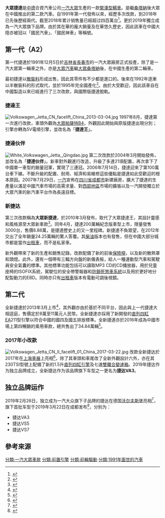 {{Multiple issues|
{{Tone|time=2020-11-24T11:38:34+00:00}}
{{Refimprove|time=2020-11-24T11:38:34+00:00}}
}}
{{Infobox automobile
| name = 大眾捷達
| image =File:2017 FAW-Volkswagen Jetta II (facelift) front.jpg
| manufacturer = [[一汽大眾|一汽大眾]]
| production = 1991年至今
| class = [[緊湊型轎車|緊湊型轎車]]（[[小型車|C]]）
| platform = [[大眾集團A平台|大眾集團A平台]]
| assembly = {{CHN}}
| sp = uk
}}
'''大眾捷達'''是[[中華人民共和國|中]][[德意志聯邦共和國|德]]合資汽車公司[[一汽大眾|一汽大眾]]生產的一款[[緊湊型轎車|緊湊型轎車]]。是繼[[大眾桑塔納|桑塔納]]後大眾在中國推出的第二款汽車。自1991年第一代發佈以來，經歷多次改款，到2018年已先後歷經兩代。截至2018年累计销售量已經超过四百萬台<ref>{{cite news|url=https://m.guancha.cn/qiche/2018_12_23_484264.shtml|work=[[觀察者網|觀察者網]]|date=2018-12-23|author=赵旋丞|title=400万辆！30年！国民神车捷达即将停产}}</ref>。更於2019年獨立成為一汽大眾旗下品牌。由於其在華的龐大銷量及在華悠久歷史，因此該車在中國大陸亦被冠以「國民汽車」、「國民神車」等稱號。

==第一代（A2）==
{{Infobox automobile
| image          = File:Volkswagen Jetta CN China 2016-04-11.jpg
| caption = 攝於[[天津市|天津市]]
| name           = 大眾捷達（A2）
| aka            = 
| manufacturer   = [[一汽大眾|一汽大眾]]
| assembly       = {{CHN}}[[吉林省|吉林省]][[長春市|長春市]]
| production     = 1991年至1997年
| successor      = 捷達王
| class          = 緊湊型轎車
| layout         = 前置前驅
| platform       = [[大眾集團A0平台|大眾集團A0平台]]
| body_style     = 四門[[凹背車|凹背車]]/[[轎車|轎車]]
| engine         = EA1533 1.6L
| transmission   = 4速[[手排|手排]]<br>5速手排
| wheelbase      = 
| length         = {{convert|4385|mm|1|abbr=on}}
| width          = {{convert|1665|mm|1|abbr=on}}
| height         = {{convert|1410|mm|1|abbr=on}}
| weight         = 重量
| ftrack         = 前輪距
| rtrack         = 後輪距
| fuel_economy   = 燃油經濟性
| fuel_capacity  = 燃料容量
| related        = [[大眾高爾夫|大眾高爾夫]]
| similar        =
| designer       =
}}
第一代捷達於1991年12月5日於[[吉林省|吉林省]][[長春市|長春市]]的一汽大眾廠房正式投產，除了是一汽大眾第一輛車之外，亦是[[大眾汽車|大眾汽車]]繼[[大眾桑塔納|大眾桑塔納]]後，在中國生產的第二輛車。

最初捷達以[[散裝料|散裝料]]形成出售，因此其零件有不少都是進口的。後來在1992年逐漸以半散裝料的形式取代，並於1995年完全國產化<ref>{{cite web|title=International Cooperation|year=2006|url=http://www.faw.com/international/volkswagen2.jsp|accessdate=2007-04-14|archive-date=2016-03-03|archive-url=https://web.archive.org/web/20160303234101/http://www.faw.com/international/volkswagen2.jsp|dead-url=no}}</ref>。由於大受歡迎，因此該車自在中國製造以來已經進行了三次改款，與國際版捷達脫軌。
{{clear}}
===捷達王===
{{Infobox automobile
| manufacturer = [[一汽大眾|一汽大眾]]
| name = 大眾捷達王
| image = File:2002 FAW-Volkswagen Jetta (front).jpg
| caption = 攝於[[廣東|廣東]][[佛山|佛山]]
| production = 1997–2010
| assembly = {{ubl |{{CHN}}[[吉林省|吉林省]][[長春市|長春市]]<ref>{{cite web|url=http://www.zqzd.com/ProductCategory/Detail/0000T59210541F93E885A|title=捷达(JETTA)牌FV7190GDX型轿车|publisher=專汽之都|access-date=2021-11-08|archive-date=2021-11-09|archive-url=https://web.archive.org/web/20211109001850/http://www.zqzd.com/ProductCategory/Detail/0000T59210541F93E885A}}</ref>（1997–2010）|{{CHN}}[[四川省|四川省]][[成都經濟技術開發區|成都經濟技術開發區]]<ref>{{cite web|url=http://www.zqzd.com/ProductCategory/Detail/L7138224|date=2011-08-24|publisher=專汽之都|title=存档副本|access-date=2021-11-08|archive-date=2021-11-09|archive-url=https://web.archive.org/web/20211109120555/http://www.zqzd.com/ProductCategory/Detail/L7138224}}</ref>（2008–2010）}}
| predecessor = 捷達A2
| successor = 捷達夥伴
| class = [[緊湊型轎車|緊湊型轎車]]
| body_style = 四門轎車<br>兩門[[皮卡|皮卡]]
| layout = [[前置前驅|前置前驅]]
| platform = [[大眾集團A平台#A2|大眾集團A2平台]]
| engine = {{ubl | 1.6 L EA113 [[直列四缸引擎|I4]] | 1.9 L [[柴油引擎|SDI]] [[直列四缸引擎|I4]] }}
| transmission = 4/5速[[手排|手排]]<br />4速[[自排|自排]]
| wheelbase = {{convert|2471|mm|1|abbr=on}} 至 {{convert|4428|mm|1|abbr=on}}
| length = {{convert|4071|mm|1|abbr=on}} 至 {{convert|4428|mm|1|abbr=on}}
| width = {{convert|1660|mm|1|abbr=on}} 至 {{convert|1702|mm|1|abbr=on}}
| height = {{convert|1415|mm|1|abbr=on}} 至 {{convert|1438|mm|1|abbr=on}}
| weight = {{convert|910|kg|0|abbr=on}} 至 {{convert|1140|kg|0|abbr=on}}
| related = [[大众捷达#第二代（1984）|大眾捷達（第二代）]]<br>[[大众帕萨特#Mark_4_(1993年至1996年)|大眾帕薩特B4]]
| designer = 
| sp = 
}}
[[File:Volkswagen_Jetta_CN_facelift_China_2013-03-04.jpg|thumb]]
1997年8月，捷達第一次進行改款，車頭外觀為[[大众帕萨特#Mark_4_(1993年至1996年)|大眾帕薩特B4]]，外觀因此開始與原版捷達出現分別；引擎亦轉為5V電噴引擎，並改名為「'''捷達王'''」。

===捷達伙伴===
[[File:White_Volkswagen_Jetta,_Qingdao.jpg|thumb]]
第二次改款於2004年3月開始發佈，並改名為「'''捷達伙伴'''」。新車對外觀進行改造，升級了多達21項配置，再次拿下了中國單一車型的銷量冠軍，實現了三連冠。2006年7月14日，捷達迎來了第100萬台車下線。不斷升級的配置、耐用、經濟和易維修這些優點是捷達如此受歡迎的根本原因。2007年7月29日，[[一汽|一汽]]宣佈在[[四川省|四川省]][[成都市|成都市]]新建廠房，擴大了捷達的生產量以滿足中國汽車市場的高需求量、對[[中國西部|西部地區]]市場的擴張以及一汽開發獨立於大眾汽車的新汽車平台作為長遠目標。 
{{clear}}

===新捷达===
{{Infobox automobile
|manufacturer  = [[一汽大眾|一汽大眾]]
|name          = 大众新捷达
|image         = File:FAW-Volkswagen Jetta Facelift front 8.16.18.jpg
|caption      = 攝於[[河南|河南]][[鄭州|鄭州]]
|aka           = {{kor|諺=평화휘파람 1607|link=no}}（[[北韓|北韓]]）
|production    = 2010–2013
|assembly      = {{ubl |{{CHN}}[[吉林省|吉林省]][[長春市|長春市]] |{{CHN}}[[四川省|四川省]][[成都市|成都市]]|{{北韓}}[[南浦特別市|南浦特別市]]（[[平和自動車|平和自動車]]）}}
|predecessor   = 大眾捷達王
|successor     = 全新捷達
|class         = [[緊湊型轎車|緊湊型轎車]]
|body_style    = 4門轎車
|layout        = [[前置前驅|前置前驅]]
|platform      = [[大眾集團A平台#A2|大眾集團A2平台]]
|engine        = {{ubl | 1.6 L [[直列四缸引擎|I4]] | 1.9 L [[柴油引擎|SDI]] [[直列四缸引擎|I4]] }}
|transmission  = 5速[[手排|手排]]
|wheelbase     = {{convert|2471|mm|1|abbr=on}}
|length        = {{convert|4415|mm|1|abbr=on}}
|width         = {{convert|1674|mm|1|abbr=on}}
|height        = {{convert|1415|mm|1|abbr=on}}
|weight        = {{convert|1091|kg|0|abbr=on}}
|related       = [[大眾捷達|大眾捷達]]<br>[[大眾帕薩特|大眾帕薩特]]（B4）
|designer      =
|sp            = 
}}
第三次改款稱為'''大眾新捷達'''，於2010年3月發布，取代了大眾捷達王，其設計靈感和風格源至大眾新車款<ref>{{cite web|title=Chinese market VW Jetta (Mk.II) Facelift spotted without camo|year=2010|url=http://www.germancarforum.com/older-vws-vintage/32263-chinese-market-vw-jetta-mk-ii-facelift-spotted-without-camo.html|accessdate=2010-02-09|archive-date=2020-11-19|archive-url=https://web.archive.org/web/20201119150852/https://germancarforum.com/older-vws-vintage/32263-chinese-market-vw-jetta-mk-ii-facelift-spotted-without-camo.html|dead-url=no}}</ref>。同年4月，捷達200萬輛紀念版車型上市，限量發售3000台，售價8.88萬，是捷達歷史上的又一里程碑。新捷達不負眾望，在2012年交出了全年銷量24.25萬輛的驚人答覆。其[[柴油引擎|柴油]]版本也有發售，但在中國大部分城市都是當作[[出租車|出租車]]，而不是私家車。

新外觀帶來了新的生產和銷售記錄。改款配備了新的前後[[保險槓|保險槓]]，以及新的散熱罩和頭燈。此外，還有一個帶有三輻方向盤的新儀表板，給人一種運動型汽車和駕駛員安全氣囊的標準。其他標準功能包括可以讀取MP3 CD的CD播放器，用於兒童座椅的ISOFIX系統，駕駛位的安全帶警報器和[[防鎖死煞車系統|防鎖死煞車系統]]以及用於更好地分配製動力的EBD。同時亦只有[[出租車|出租車]]版本有電動可調後視鏡。
{{clear}}

==第二代==
{{Infobox automobile
|manufacturer  = [[一汽大眾|一汽大眾]]
|name          = 大眾全新捷達
|image         = Volkswagen Jetta CN II China 2014-04-25.jpg
|caption       = 攝於[[北京|北京]]
|aka           = {{lang|ko|평화휘파람}} 1613（[[北韓|北韓]]）<br>捷達VA3（2019-）
|production    = 2013年至今
|assembly      = {{ubl |{{CHN}}[[吉林省|吉林省]][[長春市|長春市]]|{{CHN}}[[四川省|四川省]][[成都市|成都市]]|{{北韓}}[[南浦特別市|南浦特別市]]（[[平和自動車|平和自動車]]）}}
|predecessor   = 大眾新捷達
|successor     = 捷達VA3
|class         = [[緊湊型轎車|緊湊型轎車]]
|body_style    = 4門轎車
|layout        = [[前置前驅|前置前驅]]
|platform      = [[大眾集團A0平台#A05|大眾集團A05+平台]]
|engine        = 1.4L [[直列四缸引擎|I4]]<br />1.5L [[直列四缸引擎|I4]]<br />1.6L [[直列四缸引擎|I4]]
|transmission  = 5速[[手排|手排]]<br />6速[[自排|自排]]<br>7速[[雙離合變速器|DCT]]
|wheelbase     = {{convert|2604|mm|1|abbr=on}}（2017年至今）<br>{{convert|2603|mm|1|abbr=on}}（2013–2016）
|length        = {{convert|4501|mm|1|abbr=on}}（2017年至今）<br>{{convert|4487|mm|1|abbr=on}}（2013–2016）
|width         = {{convert|1704|mm|1|abbr=on}}（2017年至今）<br>{{convert|1706|mm|1|abbr=on}}（2013–2016）
|height        = {{convert|1469|mm|1|abbr=on}}（2017年至今）<br>{{convert|1470|mm|1|abbr=on}}（2013–2016）
|weight        = {{convert|1120|kg|0|abbr=on}} to {{convert|1170|kg|0|abbr=on}}
|related       = [[斯柯達|斯柯達]]速派<br/>[[大眾新桑塔納|大眾新桑塔納]]<br/>捷達VA3
|designer      =
|sp            = 
}}
全新捷達於2013年3月上市<ref>{{cite news|work=[[錢江晚報|錢江晚報]]|author=楊吟|title=再續經典 全新捷達上市|date=2013-03-13|page=B06}}</ref>，其外觀亦由於基於不同平台，因此與上一代捷達大相逕庭，售價定於8萬至11萬元人民幣。全新捷達亦採用了新開發的[[直列四缸引擎|直列四缸]]EA211型引擎以符合中國的國四及國五排放標準。全新捷達亦於2016年成為中國市場上第四暢銷的乘用車款，總共售出了34.84萬輛<ref>{{cite news|title=2016年乘用車品牌銷量前十名|work=[[羊城晚報|羊城晚報]]|date=2017-01-25|page=B06}}</ref>。
{{clear}}
===2017年小改款===
[[File:Volkswagen_Jetta_CN_II_facelift_01_China_2017-03-22.jpg|thumb]]
改款全新捷达於2017年在[[上海車展|上海車展]]上亮相<ref>{{cite news|title=一汽大衆全車系閃耀上海車展|date=2017-05-13|work=[[新民晚報|新民晚報]]|page=31}}</ref>，除了其車頭和車尾改了全新外觀設計六外，亦在其230TSI型號上配備了新的1.5升[[直列四缸引擎|直列四缸引擎]]及七速[[雙離合變速箱|雙離合變速箱]]。2019年捷达作为独立品牌成立，全新捷达作为该品牌旗下车型之一更名为'''捷达VA3'''。
{{clear}}

==独立品牌运作==
2019年2月26日，独立成为一汽大众旗下子品牌的捷达在德国[[沃尔夫斯堡|沃尔夫斯堡]]亮相<ref>{{cite web|title=大眾品牌首個子品牌德國亮相|url=https://jetta.faw-vw.com/brand/stories/1103|accessdate=2020-12-05}}{{Dead link}}</ref>，旗下首批车型于2019年3月22日在成都发布<ref>{{cite web|title=大眾品牌首個子品牌德國亮相|url=https://jetta.faw-vw.com/brand/stories/1102|accessdate=2020-12-05}}{{Dead link}}</ref>，分别为：
*捷达VA3
*捷达VS5
*捷达VS7

==參考來源==
{{reflist}}
{{大众汽车列表}}
[[分類:一汽大眾車款|分類:一汽大眾車款]]
[[分類:前置引擎|分類:前置引擎]]
[[分類:前輪驅動|分類:前輪驅動]]
[[分類:1991年面世的汽車|分類:1991年面世的汽車]]